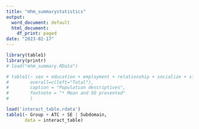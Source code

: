 ```yaml
---
title: "mhm_summarystatistics"
output:
  word_document: default
  html_document:
    df_print: paged
date: "2023-02-17"
---
```

```r
library(table1)
library(printr)
# load("mhm_summary.RData")
```

```r
# table1(~ sex + education + employment + relationship + socialize + sleep + meddiagnosis + mhseeking + childtrauma + adulttrauma + PA + mhq + cog + adaptresil + drivemotiv + moodoutlook + socialself + mindbody | age, data=mhm_summary,
#        overall=c(left="Total"),
#        caption = "Population descriptives",
#        footnote = "* Mean and SD presented"
#        )

```



```r
load('interact_table.rdata')
table1(~ Group + ATC + SE | Subdomain,
       data = interact_table)




```
















